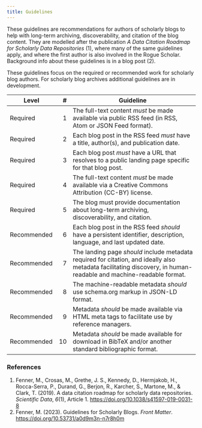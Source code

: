 ```yaml
---
title: Guidelines
---
```


These guidelines are recommendations for authors of scholarly blogs to help with long-term archiving, discoverability, and citation of the blog content.
They are modelled after the publication *A Data Citation Roadmap for Scholarly Data Repositories* (1),
where many of the same guidelines apply, and where the first author is also involved in the Rogue Scholar. Background info about these
guidelines is in a blog post (2).

These guidelines focus on the required or recommended work for scholarly blog authors. For scholarly blog archives additional guidelines are in development.

| Level       | #  | Guideline                     |
| ----------- | -: | ----------------------------- | 
| Required    | 1  | The full-text content *must* be made available via public RSS feed (in RSS, Atom or JSON Feed format). |
| Required    | 2  | Each blog post in the RSS feed *must* have a title, author(s), and publication date. |
| Required    | 3  | Each blog post *must* have a URL that resolves to a public landing page specific for that blog post. |
| Required    | 4  | The full-text content *must* be made available via a Creative Commons Attribution (CC-BY) license. |
| Required    | 5  | The blog must provide documentation about long-term archiving, discoverability, and citation. |
| Recommended | 6  | Each blog post in the RSS feed *should* have a persistent identifier, description, language, and last updated date. |
| Recommended | 7  | The landing page *should* include metadata required for citation, and ideally also metadata facilitating discovery, in human-readable and machine-readable format. |
| Recommended | 8  | The machine-readable metadata *should* use schema.org markup in JSON-LD format. |
| Recommended | 9  | Metadata *should* be made available via HTML meta tags to facilitate use by reference managers. |
| Recommended | 10 | Metadata *should* be made available for download in BibTeX and/or another standard bibliographic format. |

### References

1. Fenner, M., Crosas, M., Grethe, J. S., Kennedy, D., Hermjakob, H., Rocca-Serra, P., Durand, G., Berjon, R., Karcher, S., Martone, M., &amp; Clark, T. (2019). A data citation roadmap for scholarly data repositories. <i>Scientific Data</i>, <i>6</i>(1), Article 1. <a href="https://doi.org/10.1038/s41597-019-0031-8">https://doi.org/10.1038/s41597-019-0031-8</a>
1. Fenner, M. (2023). Guidelines for Scholarly Blogs. <i>Front Matter</i>. <a href="https://doi.org/10.53731/a0d9m3n-n7r8h0m">https://doi.org/10.53731/a0d9m3n-n7r8h0m</a>

<Comments locale="en" />